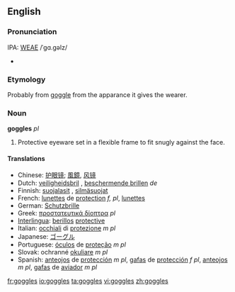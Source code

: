 ==English==

===Pronunciation===
IPA: [[WEAE]] /ˈgɑ.gəlz/
*{{audio|en-us-goggles.ogg|Audio (US)}}

===Etymology===
Probably from [[goggle]] from the apparance it gives the wearer.

===Noun===
'''goggles''' ''pl''

# Protective eyeware set in a flexible frame to fit snugly against the face.

====Translations====
*Chinese: [[护眼镜]]; [[風鏡]], [[风镜]]
*Dutch: [[veiligheidsbril]] {{m}}, [[beschermende brillen]] ''de''
*Finnish: [[suojalasit]] {{p}}, [[silmäsuojat]] {{p}}
*French: [[lunettes]] de [[protection]] ''f, pl'', [[lunettes]]
*German: [[Schutzbrille]] {{f}}
*Greek: [[προστατευτικά δίοπτρα]] ''pl''
*[[Interlingua]]: [[berillos]] [[protective]]
*Italian: [[occhiali]] di [[protezione]] ''m pl''
*Japanese: [[ゴーグル]]
*Portuguese: [[óculos]] de [[proteção]] ''m pl''
*Slovak: ochranné [[okuliare]] ''m pl''
*Spanish: [[anteojos]] de [[protección]] ''m pl'', [[gafas]] de [[protección]] ''f pl'', [[anteojos]] ''m pl'', [[gafas]] de [[aviador]] ''m pl''

[[fr:goggles]]
[[io:goggles]]
[[ta:goggles]]
[[vi:goggles]]
[[zh:goggles]]